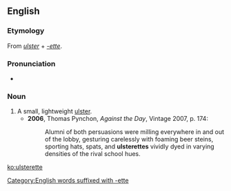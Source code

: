 ==English==

===Etymology===
From ''[[ulster]]'' + ''[[-ette]]''.

===Pronunciation===
* {{IPA|/ʌlstəˈɹɛt/}}

===Noun===
{{en-noun}}

# A small, lightweight [[ulster]].
#* '''2006''', Thomas Pynchon, ''Against the Day'', Vintage 2007, p. 174:
#*: Alumni of both persuasions were milling everywhere in and out of the lobby, gesturing carelessly with foaming beer steins, sporting hats, spats, and '''ulsterettes''' vividly dyed in varying densities of the rival school hues.

[[ko:ulsterette]]
[[Category:English words suffixed with -ette]]